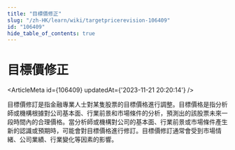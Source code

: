 ```yaml
---
title: "目標價修正"
slug: "/zh-HK/learn/wiki/targetpricerevision-106409"
id: "106409"
hide_table_of_contents: true
---
```



<Breadcrumbs current="目標價修正" />

# 目標價修正

<ArticleMeta id={106409} updatedAt={'2023-11-21 20:20:14'} />
<div className='border-solid border-b border-t-0 my-4 border-[var(--ifm-color-gray-300)]' />

目標價修訂是指金融專業人士對某隻股票的目標價格進行調整。目標價格是指分析師或機構根據對公司基本面、行業前景和市場條件的分析，預測出的該股票未來一段時間內的合理價格。當分析師或機構對公司的基本面、行業前景或市場條件產生新的認識或預期時，可能會對目標價格進行修訂。目標價修訂通常會受到市場情緒、公司業績、行業變化等因素的影響。
